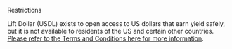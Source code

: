 <Warning>

 Restrictions

Lift Dollar (USDL) exists to open access to US dollars that earn yield safely, but it is not available to residents of the US and certain other countries.
[Please refer to the Terms and Conditions here for more information](https://liftdollar.com/terms-and-conditions/).

</Warning>